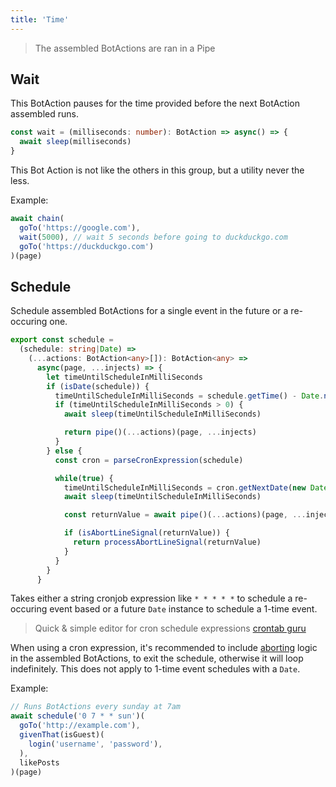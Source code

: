 ```yaml
---
title: 'Time'
---
```


> The assembled BotActions are ran in a Pipe

## Wait
This BotAction pauses for the time provided before the next BotAction assembled runs.

```typescript
const wait = (milliseconds: number): BotAction => async() => {
  await sleep(milliseconds)
}
```
This Bot Action is not like the others in this group, but a utility never the less.

Example:
```typescript
await chain(
  goTo('https://google.com'),
  wait(5000), // wait 5 seconds before going to duckduckgo.com
  goTo('https://duckduckgo.com')
)(page)
```

## Schedule
Schedule assembled BotActions for a single event in the future or a re-occuring one.
```typescript
export const schedule =
  (schedule: string|Date) =>
    (...actions: BotAction<any>[]): BotAction<any> =>
      async(page, ...injects) => {
        let timeUntilScheduleInMilliSeconds
        if (isDate(schedule)) {
          timeUntilScheduleInMilliSeconds = schedule.getTime() - Date.now()
          if (timeUntilScheduleInMilliSeconds > 0) {
            await sleep(timeUntilScheduleInMilliSeconds)

            return pipe()(...actions)(page, ...injects)
          }
        } else {
          const cron = parseCronExpression(schedule)

          while(true) {
            timeUntilScheduleInMilliSeconds = cron.getNextDate(new Date(Date.now())).getTime() - Date.now()
            await sleep(timeUntilScheduleInMilliSeconds)

            const returnValue = await pipe()(...actions)(page, ...injects)

            if (isAbortLineSignal(returnValue)) {
              return processAbortLineSignal(returnValue)
            }
          }
        }
      }
```
Takes either a string cronjob expression like `* * * * *` to schedule a re-occuring event based or a future `Date` instance to schedule a 1-time event.

> Quick & simple editor for cron schedule expressions [crontab guru](https://crontab.guru/)

When using a cron expression, it's recommended to include [aborting](/topic/aborting) logic in the assembled BotActions, to exit the schedule, otherwise it will loop indefinitely. This does not apply to 1-time event schedules with a `Date`.

Example:
```typescript
// Runs BotActions every sunday at 7am
await schedule('0 7 * * sun')(
  goTo('http://example.com'),
  givenThat(isGuest)(
    login('username', 'password'),
  ),
  likePosts
)(page)
```